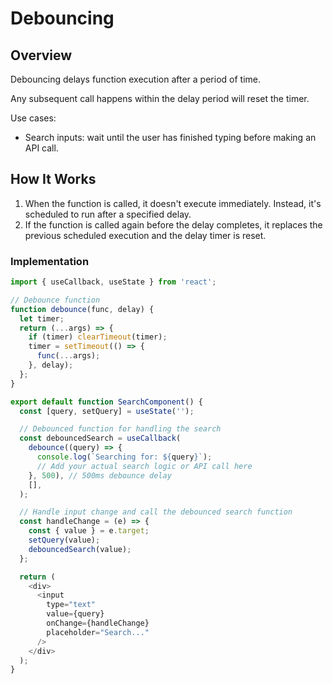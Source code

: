 # Debouncing

## Overview

Debouncing delays function execution after a period of time.

Any subsequent call happens within the delay period will reset the timer.

Use cases:
- Search inputs: wait until the user has finished typing before making an API call.


## How It Works

1. When the function is called, it doesn't execute immediately. Instead, it's scheduled to run after a specified delay.
2. If the function is called again before the delay completes, it replaces the previous scheduled execution and the delay timer is reset.


### Implementation

```js
import { useCallback, useState } from 'react';

// Debounce function
function debounce(func, delay) {
  let timer;
  return (...args) => {
    if (timer) clearTimeout(timer);
    timer = setTimeout(() => {
      func(...args);
    }, delay);
  };
}

export default function SearchComponent() {
  const [query, setQuery] = useState('');

  // Debounced function for handling the search
  const debouncedSearch = useCallback(
    debounce((query) => {
      console.log(`Searching for: ${query}`);
      // Add your actual search logic or API call here
    }, 500), // 500ms debounce delay
    [],
  );

  // Handle input change and call the debounced search function
  const handleChange = (e) => {
    const { value } = e.target;
    setQuery(value);
    debouncedSearch(value);
  };

  return (
    <div>
      <input
        type="text"
        value={query}
        onChange={handleChange}
        placeholder="Search..."
      />
    </div>
  );
}
```